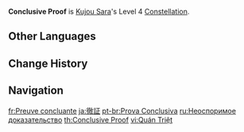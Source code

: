 {{Constellation Infobox
|image       = Constellation Conclusive Proof.png
|description = The number of Tengu Juurai: Stormcluster released by [[Subjugation: Koukou Sendou]] is increased to 6.
|level       = 4
|character   = Kujou Sara
}}
'''Conclusive Proof''' is [[Kujou Sara]]'s Level 4 [[Constellation]].

==Other Languages==
{{Other Languages
|en      = Conclusive Proof
|zhs     = 彻证
|zhs_rm  = Chè Zhèng
|zht     = 徹證
|zht_rm  = Chè Zhèng
|zh_tl   = Clear Proof
|ja      = 徹証
|ja_rm   = Tesshou{{Assumed}}
|ja_tl   = Clear Evidence
|ko      = 철저한 증명
|ko_tl   = Thoroughgoing Proof
|es      = Prueba concluyente
|es_tl   = Concluding Proof
|fr      = Preuve concluante
|fr_tl   = Conclusive Proof
|ru      = Неоспоримое доказательство
|ru_tl   = Undeniable Proof
|th      = Conclusive Proof
|vi      = Quán Triệt
|vi_tl   = 
|de      = Schlüssiger Beweis
|de_tl   = Conclusive Proof
|id      = Conclusive Proof
|pt      = Prova Conclusiva
|pt_tl   = Conclusive Proof
|tr      = Nihai Kanıt
|tr_tl   = Ultimate Proof
|it      = Prova schiacciante
|it_tl   = Hard Proof
}}

==Change History==
{{Change History|2.1}}

==Navigation==
{{Talent Navbox|Kujou Sara}}

[[fr:Preuve concluante]]
[[ja:徹証]]
[[pt-br:Prova Conclusiva]]
[[ru:Неоспоримое доказательство]]
[[th:Conclusive Proof]]
[[vi:Quán Triệt]]